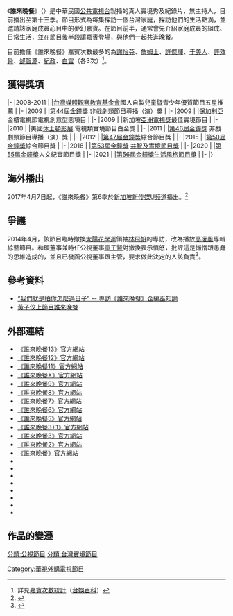 {{citation style|time=2018-11-17T08:22:02+00:00}}
{{refimprove|time=2018-11-17T08:22:02+00:00}}
{{Infobox television
| 名稱      = 誰來晚餐
| 英文名稱  = Guess Who
| 圖片      = 
| 圖說      = 
| 分類      = [[實境節目|實境節目]]、[[紀錄片|紀錄片]]、[[美食|美食]]
| 主持      = 
| 旁白      = [[賈培德|賈培德]]、[[唐綺陽|唐綺陽]]
| 標語      = 
| 國家      = {{ROC}} 
| 語言      = [[中華民國國語|國語]]、[[台語|台語]]
| 字幕      = [[中文|中文]]
| 製作人    = 
| 製作公司  = 
| 季數      = 13
| 每集長    = 55分鐘
| 頻道      = [[公視主頻|公視主頻]]
| 圖像制式  = [[標準畫質電視|標準畫質電視]]<br /><small>（2008年－2015年）</small><br />[[高清电视|-{zh-tw:高畫質電視;zh-hant:高清電視;zh-hans:高清电视}-]]<br /><small>（2015年至今）</small>
| 播出國家  = {{TWN}}
| 開始      = 2008年9月22日
| 結束      = 至今
}}
{{Furtherwiki|wiki=[[wikia:zh.tw-entertainment:|台娛百科]]|[[wikia:zh.tw-entertainment:誰來晚餐|誰來晚餐]]}}
《'''誰來晚餐'''》（{{lang-en|'''Guess Who'''}}）是中華民國[[公共電視文化事業基金會|公共電視台]]製播的真人實境秀及紀錄片，無主持人，目前播出至第十三季。節目形式為每集探訪一個台灣家庭，採訪他們的生活點滴，並邀請該家庭成員心目中的夢幻嘉賓。在節目前半，通常會先介紹家庭成員的組成、日常生活，並在節目後半段讓嘉賓登場，與他們一起共進晚餐。

目前擔任《誰來晚餐》嘉賓次數最多的為[[謝怡芬|謝怡芬]]、[[詹姆士_(廚師)|詹姆士]]、[[許傑輝|許傑輝]]、[[于美人|于美人]]、[[許效舜|許效舜]]、[[邰智源|邰智源]]、[[紀政|紀政]]、[[白雲_(台灣藝人)|白雲]]（各3次）<ref>詳見[https://tw-entertainment.fandom.com/zh/wiki/誰來晚餐/嘉賓次數統計 嘉賓次數統計]（[[wikia:zh.tw-entertainment:|台娛百科]]）</ref>。


==獲得獎項==
{{awards table}}
|-
|2008-2011
|
|[[台灣媒體觀察教育基金會|台灣媒體觀察教育基金會]]國人自製兒童暨青少年優質節目五星推薦
|{{won}}
|-
|2009
|
|[[第44屆金鐘獎|第44屆金鐘獎]] 非戲劇類節目導播（演）獎
|{{nom|入圍}}
|-
|2009
|
|[[保加利亞|保加利亞]]金櫃電視節電視創意型態項目
|{{nom|入圍}}
|-
|2009
|
|新加坡[[亞洲電視獎|亞洲電視獎]]最佳實境節目
|{{won}}
|-
|2010
|
|美國[[休士頓影展|休士頓影展]] 電視類實境節目白金獎
|{{won}}
|-
|2011
|
|[[第46屆金鐘獎|第46屆金鐘獎]] 非戲劇類節目導播（演）獎
|{{nom|入圍}}
|-
|2012
|
|[[第47屆金鐘獎|第47屆金鐘獎]]綜合節目獎
|{{won}}
|-
|2015
|
|[[第50屆金鐘獎|第50屆金鐘獎]]綜合節目獎
|{{nom|入圍}}
|-
|2018
|
|[[第53屆金鐘獎|第53屆金鐘獎]]  [[金鐘獎益智及實境節目獎得獎列表|益智及實境節目獎]] 
|{{nom|入圍}}
|-
|2020
|
|[[第55屆金鐘獎|第55屆金鐘獎]]人文紀實節目獎
|{{nom|入圍}}
|-
|2021
|
|[[第56屆金鐘獎|第56屆金鐘獎]][[金鐘獎生活風格節目獎得獎列表|生活風格節目獎]]
|{{won}}
|-
|}

==海外播出==
2017年4月7日起，《誰來晚餐》第6季於[[新加坡|新加坡]][[新传媒U频道|新传媒U频道]]播出。<ref>{{Cite web |url=http://www.zaobao.com.sg/news/entertainment/story20170421-751379 |title=台湾最佳实境节目 代邀偶像回家晚餐 |access-date=2017-04-21 |archive-date=2018-06-20 |archive-url=https://web.archive.org/web/20180620205254/https://www.zaobao.com.sg/news/entertainment/story20170421-751379 |dead-url=no }}</ref>

==爭議==
2014年4月，該節目臨時撤換[[太陽花學運|太陽花學運]]領袖[[林飛帆|林飛帆]]的專訪，改為播放[[高凌風|高凌風]]專輯綜藝節目。和碩董事兼時任公視董事[[童子賢|童子賢]]對撤換表示憤怒，批評這是懶惰跟愚蠢的思維造成的，並且已發函公視董事跟主管，要求做此決定的人該負責<ref>{{cite news|title=和碩董座兒子也靜坐　童子賢力挺學生　怒轟公視：懶惰愚蠢|author=|publisher=三立電視|url=http://www.setn.com/News.aspx?NewsID=18699|date=2014-04-02|accessdate=2018-06-20|}}</ref>。

==參考資料==
{{reflist}}
*[https://web.archive.org/web/20160916011606/http://blog.litv.tv/blog/post/27767964-%e2%80%9c%e6%88%91%e5%80%91%e5%b0%b1%e6%98%af%e6%8b%8d%e4%bd%a0%e6%80%8e%e9%ba%bc%e9%81%8e%e6%97%a5%e5%ad%90%e2%80%9d----%e5%b0%88%e8%a8%aa%e3%80%8a%e8%aa%b0%e4%be%86 “我們就是拍你怎麼過日子” -- 專訪《誰來晚餐》企編巫知諭]
*[https://tw.news.yahoo.com/%E9%BB%83%E5%AD%90%E4%BD%BC%E4%B8%8A%E7%AF%80%E7%9B%AE%E8%AA%B0%E4%BE%86%E6%99%9A%E9%A4%90-%E5%9C%96-080302977.html 黃子佼上節目誰來晚餐] {{Wayback|url=https://tw.news.yahoo.com/%E9%BB%83%E5%AD%90%E4%BD%BC%E4%B8%8A%E7%AF%80%E7%9B%AE%E8%AA%B0%E4%BE%86%E6%99%9A%E9%A4%90-%E5%9C%96-080302977.html |date=20160823022808 }}

== 外部連結 ==
* [https://www.pts.org.tw/dinner13/ 《誰來晚餐13》官方網站] 
* [https://www.pts.org.tw/dinner12/ 《誰來晚餐12》官方網站] {{Wayback|url=https://www.pts.org.tw/dinner12/ |date=20210410022129 }}
* [http://www.pts.org.tw/dinner11 《誰來晚餐11》官方網站] {{Wayback|url=http://www.pts.org.tw/dinner11 |date=20200222080617 }}
* [https://www.pts.org.tw/dinnerx/index.html 《誰來晚餐X》官方網站]
* [http://www.pts.org.tw/dinner9/ 《誰來晚餐9》官方網站] {{Wayback|url=http://www.pts.org.tw/dinner9/ |date=20200927173832 }}
* [http://www.pts.org.tw/dinner8/ 《誰來晚餐8》官方網站] {{Wayback|url=http://www.pts.org.tw/dinner8/ |date=20170815002305 }}
* [http://www.pts.org.tw/dinner7/ 《誰來晚餐7》官方網站] {{Wayback|url=http://www.pts.org.tw/dinner7/ |date=20191103165735 }}
* [http://www.pts.org.tw/dinner6/ 《誰來晚餐6》官方網站] {{Wayback|url=http://www.pts.org.tw/dinner6/ |date=20170913133338 }}
* [http://www.pts.org.tw/dinner5/ 《誰來晚餐5》官方網站] {{Wayback|url=http://www.pts.org.tw/dinner5/ |date=20170913133140 }}
* [http://www.pts.org.tw/dinner3add1/ 《誰來晚餐3+1》官方網站] {{Wayback|url=http://www.pts.org.tw/dinner3add1/ |date=20200815192351 }}
* [http://www.pts.org.tw/Dinner3/ 《誰來晚餐3》官方網站] {{Wayback|url=http://www.pts.org.tw/Dinner3/ |date=20170906194423 }}
* [http://web.pts.org.tw/~web01/Dinner2 《誰來晚餐2》官方網站] {{Wayback|url=http://web.pts.org.tw/~web01/Dinner2 |date=20210111170414 }}
* [http://web.pts.org.tw/~web01/Dinner 《誰來晚餐》官方網站] {{Wayback|url=http://web.pts.org.tw/~web01/Dinner |date=20210111095214 }}
* {{facebook|guesswho3|誰來晚餐}}
* {{youtube|playlist=PLAE4A812D2E2C7CAB|《誰來晚餐》系列節目}}
* {{youtube|playlist=PLLhKX7btG59dfORpPGY_dou0RDCFL28HN|誰來晚餐6}} 
* {{youtube|playlist=PLLhKX7btG59dCvMmUXcAwvntAht5LZ-MI|誰來晚餐}}
* {{youtube|playlist=PLLhKX7btG59ew981CodCJv-KLstxdJ91K|誰來晚餐5}}
* {{youtube|playlist=PLLhKX7btG59flWxQWAAX86HtPaQD0Ox-G|誰來晚餐5夠讚}}
* {{youtube|playlist=PLLhKX7btG59cgg6qeq7iYKlCAAhPPBKXx|誰來晚餐7promo}}
* {{youtube|playlist=PLLhKX7btG59fW_dcFVERrqi-nhyqqgNrx|誰來晚餐6}}

== 作品的變遷 ==
{{電視節目的變遷
|電視台={{flagicon|Taiwan}} 台灣 [[公視|公視]]
|播放檔次=每週五 21:00 - 22:00<br />（第二季為每週一至週五 21:00 - 22:00）
|節目名稱=誰來晚餐<br />（2008年9月22日－至今）
|上一節目=
|下一節目=
}}
{{金鐘獎綜合節目獎}}
[[分類:公視節目|分類:公視節目]]
[[分類:台灣實境節目|分類:台灣實境節目]]
[[Category:華視外購電視節目|Category:華視外購電視節目]]